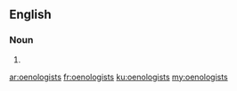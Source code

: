 ==English==

===Noun===
{{head|en}}

# {{plural of|oenologist}}

[[ar:oenologists]]
[[fr:oenologists]]
[[ku:oenologists]]
[[my:oenologists]]
